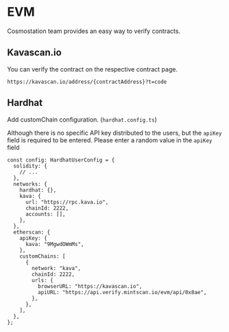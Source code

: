 # EVM

Cosmostation team provides an easy way to verify contracts.

## Kavascan.io

You can verify the contract on the respective contract page.

`https://kavascan.io/address/{contractAddress}?t=code`

## Hardhat

Add customChain configuration. (`hardhat.config.ts`)

Although there is no specific API key distributed to the users, but the `apiKey` field is required to be entered.
Please enter a random value in the `apiKey` field

```
const config: HardhatUserConfig = {
  solidity: {
    // ...
  },
  networks: {
    hardhat: {},
    kava: {
      url: "https://rpc.kava.io",
      chainId: 2222,
      accounts: [],
    },
  },
  etherscan: {
    apiKey: {
      kava: "9MgwdOWmMs",
    },
    customChains: [
      {
        network: "kava",
        chainId: 2222,
        urls: {
          browserURL: "https://kavascan.io",
          apiURL: "https://api.verify.mintscan.io/evm/api/0x8ae",
        },
      },
    ],
  },
};
```
